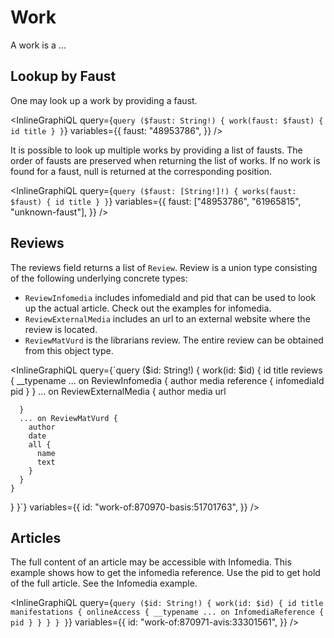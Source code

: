 # Work

A work is a ...

## Lookup by Faust

One may look up a work by providing a faust.

<InlineGraphiQL
  query={`query ($faust: String!) {
      work(faust: $faust) {
        id
        title
      }
    }`}
  variables={{
    faust: "48953786",
  }}
/>

It is possible to look up multiple works by providing a list of fausts.
The order of fausts are preserved when returning the list of works.
If no work is found for a faust, null is returned at the corresponding position.

<InlineGraphiQL
  query={`query ($faust: [String!]!) {
      works(faust: $faust) {
        id
        title
      }
    }`}
  variables={{
    faust: ["48953786", "61965815", "unknown-faust"],
  }}
/>

## Reviews

The reviews field returns a list of `Review`. Review is a union type consisting
of the following underlying concrete types:

- `ReviewInfomedia` includes infomediaId and pid that can be used to look up the actual
  article. Check out the examples for infomedia.
- `ReviewExternalMedia` includes an url to an external website where the review is located.
- `ReviewMatVurd` is the librarians review. The entire review can be obtained from this object type.

<InlineGraphiQL
  query={`query ($id: String!) {
  work(id: $id) {
    id
    title
    reviews {
      __typename
      ... on ReviewInfomedia {
        author
        media
        reference {
          infomediaId
          pid
        }
      }
      ... on ReviewExternalMedia {
        author
        media
        url
        
      }
      ... on ReviewMatVurd {
        author
        date
        all {
          name
          text
        }
      }
    }
  }
}`}
  variables={{
    id: "work-of:870970-basis:51701763",
  }}
/>

## Articles

The full content of an article may be accessible with Infomedia.
This example shows how to get the infomedia reference. Use the pid to get hold of
the full article. See the Infomedia example.

<InlineGraphiQL
  query={`query ($id: String!) {
  work(id: $id) {
    id
    title
    manifestations {
      onlineAccess {
        __typename
        ... on InfomediaReference {
          pid
        }
      }
    }
  }
}`}
  variables={{
    id: "work-of:870971-avis:33301561",
  }}
/>
